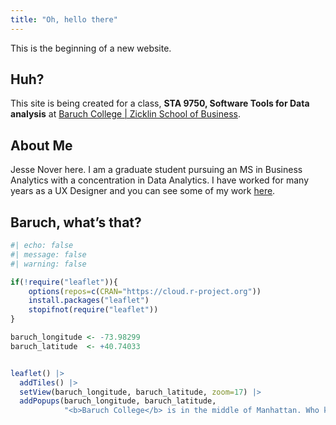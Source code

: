 ```yaml
---
title: "Oh, hello there"
---
```


This is the beginning of a new website. 

## Huh?
This site is being created for a class, **STA 9750, Software Tools for Data analysis** at [Baruch College | Zicklin School of Business](https://zicklin.baruch.cuny.edu/).

## About Me
Jesse Nover here. I am a graduate student pursuing an MS in Business Analytics with a concentration in Data Analytics. I have worked for many years as a UX Designer and you can see some of my work [here](https://jessenover.myportfolio.com/).

## Baruch, what's that?
```r
#| echo: false
#| message: false
#| warning: false

if(!require("leaflet")){
    options(repos=c(CRAN="https://cloud.r-project.org"))
    install.packages("leaflet")
    stopifnot(require("leaflet"))
}

baruch_longitude <- -73.98299
baruch_latitude  <- +40.74033


leaflet() |>
  addTiles() |>
  setView(baruch_longitude, baruch_latitude, zoom=17) |>
  addPopups(baruch_longitude, baruch_latitude, 
            "<b>Baruch College</b> is in the middle of Manhattan. Who knew.")
```